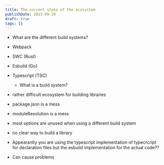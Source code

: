 ```yaml
---
title: The current state of the ecosystem
publishDate: 2023-09-29
draft: true
tags: []
---
```


- What are the different build systems?

- Webpack
- SWC (Rust)
- Esbuild (Go)
- Typescript (TSC)

  - What is a build system?

- rather difficult ecosystem for building libraries
- package.json is a mess
- moduleResolution is a mess
- most options are unused when using a different build system
- no clear way to build a library
- Appearantly you are using the typescript implementation of typecrcript for declaration files but the esbuild implementation for the actual code??
- Can cause problems

